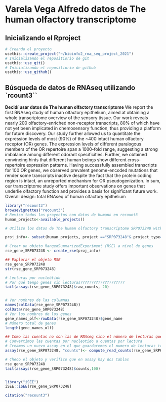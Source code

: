 # Varela Vega Alfredo datos de The human olfactory transcriptome 
## Inicializando el Rproject 

```r
# Creando el proyecto 
usethis::create_project("~/bioinfo2_rna_seq_project_2021")
# Inicializando el repositiorio de git 
usethis::use_git()
# Inicializando el repositiorio de github 
usethis::use_github()
```
## Búsqueda de datos de RNAseq utilizando `rcount3`` 

**Decidí usar datos de The human olfactory transcriptome**
We report the first RNAseq study of human olfactory epithelium, aimed at obtaining a whole transcriptome overview of the sensory tissue. Our work reveals nearly 200 olfactory-enriched non-receptor transcripts, 80% of which have not yet been implicated in chemosensory function, thus providing a platform for future discovery. Our study further allowed us to quantitate the expression levels of most (90%) of the ~400 intact human olfactory receptor (OR) genes. The expression levels of different paralogous members of the OR repertoire span a 1000-fold range, suggesting a strong imbalance among different odorant specificities. Further, we obtained convincing hints that different human beings show different cross-repertoire expression patterns. Having successfully assembled transcripts for 100 OR genes, we observed prevalent genome-encoded mutations that render some transcripts inactive despite the fact that the protein coding region is intact, an unreported mechanism for OR pseudogenization. In sum, our transcriptome study offers important observations on genes that underlie olfactory function and provides a basis for significant future work. Overall design: total RNAseq of human olfactory epithelium


```r
library("recount3")
browseVignettes("recount3")
# Reviso todos los proyectos con datos de humano en recount3
human_projects<-available_projects()

# Utilizo los datos de The human olfactory transcriptome SRP073248 with 4 samples

proj_info<- subset(human_projects, project =="SRP073248"& project_type=="data_sources")

# Crear un objeto RangedSummarizedExperiment (RSE) a nivel de genes 
rse_gene_SRP073248 <- create_rse(proj_info)

## Explorar el objeto RSE
rse_gene_SRP073248
str(rse_gene_SRP073248)

# Lecturas por nucleótido 
# Por qué tengo genes sin lecturas????????????????????
tail(assays(rse_gene_SRP073248)$raw_counts, 20)


# Ver nombres de las columnas 
names(colData(rse_gene_SRP073248))
colData(rse_gene_SRP073248)
# Ver los nombres de los genes 
gene_names_olf<-rowData(rse_gene_SRP073248)$gene_name
# Número total de genes 
length(gene_names_olf)

## Como las cuentas no son las de RNAseq sino el número de lecturas que sobrelapan cada base del genoma
# Convertimos las cuentas por nucleotido a cuentas por lectura 
# Creamos un nuevo assay en el que guardaremos el numero de lecturas transformadas
assay(rse_gene_SRP073248, "counts")<- compute_read_counts(rse_gene_SRP073248)

# Checo el objeto y verifico que en assay hay dos tablas
rse_gene_SRP073248
tail(assays(rse_gene_SRP073248)$counts,100)



```


```r
library("iSEE")
iSEE::iSEE(rse_gene_SRP073248)
```




```r
citation("recount3")
```

